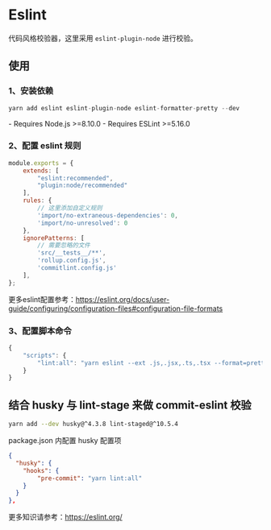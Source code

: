 # Eslint

代码风格校验器，这里采用 `eslint-plugin-node` 进行校验。

## 使用

### 1、安装依赖

```js
yarn add eslint eslint-plugin-node eslint-formatter-pretty --dev
```

<Callout type="default">
    - Requires Node.js >=8.10.0
    - Requires ESLint >=5.16.0
</Callout>


### 2、配置 eslint 规则

```js filename=".eslintrc.js"
module.exports = {
    extends: [
        "eslint:recommended",
        "plugin:node/recommended"
    ],
    rules: {
        // 这里添加自定义规则
        'import/no-extraneous-dependencies': 0,
        'import/no-unresolved': 0
    },
    ignorePatterns: [
        // 需要忽略的文件
        'src/__tests__/**', 
        'rollup.config.js', 
        'commitlint.config.js'
    ],
};
```

更多eslint配置参考：https://eslint.org/docs/user-guide/configuring/configuration-files#configuration-file-formats

### 3、配置脚本命令

```js filename="package.json" {3}
{
    "scripts": {
        "lint:all": "yarn eslint --ext .js,.jsx,.ts,.tsx --format=pretty ./src"
    }
}
```

## 结合 husky 与 lint-stage 来做 commit-eslint 校验

```bash
yarn add --dev husky@^4.3.8 lint-staged@^10.5.4
```

package.json 内配置 husky 配置项

```json filename="package.json" {4}
{
  "husky": {
    "hooks": {
        "pre-commit": "yarn lint:all"
    }
  }
},
```

更多知识请参考：https://eslint.org/
